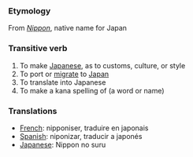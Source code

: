 === Etymology ===
From ''[[Nippon]]'', native name for Japan

===Transitive verb ===
#To make [[Japanese]], as to customs, culture, or style
#To port or [[migrate]] to [[Japan]]
#To translate into Japanese
#To make a kana spelling of (a word or name)
=== Translations ===
*[[French]]: nipponiser, traduire en japonais
*[[Spanish]]: niponizar, traducir a japonés
*[[Japanese]]: Nippon no suru